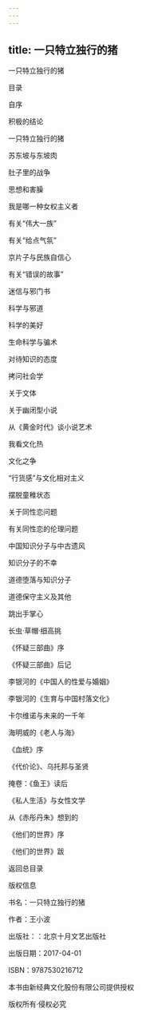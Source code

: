 ```yaml
---
---
---
```

title: 一只特立独行的猪
---

一只特立独行的猪

目录

自序

积极的结论

一只特立独行的猪

苏东坡与东坡肉

肚子里的战争

思想和害臊

我是哪一种女权主义者

有关“伟大一族”

有关“给点气氛”

京片子与民族自信心

有关“错误的故事”

迷信与邪门书

科学与邪道

科学的美好

生命科学与骗术

对待知识的态度

拷问社会学

关于文体

关于幽闭型小说

从《黄金时代》谈小说艺术

我看文化热

文化之争

“行货感”与文化相对主义

摆脱童稚状态

关于同性恋问题

有关同性恋的伦理问题

中国知识分子与中古遗风

知识分子的不幸

道德堕落与知识分子

道德保守主义及其他

跳出手掌心

长虫·草帽·细高挑

《怀疑三部曲》序

《怀疑三部曲》后记

李银河的《中国人的性爱与婚姻》

李银河的《生育与中国村落文化》

卡尔维诺与未来的一千年

海明威的《老人与海》

《血统》序

《代价论》、乌托邦与圣贤

掩卷：《鱼王》读后

《私人生活》与女性文学

从《赤彤丹朱》想到的

《他们的世界》序

《他们的世界》跋

返回总目录





版权信息



书名：一只特立独行的猪

作者：王小波

出版社：：北京十月文艺出版社

出版日期：2017-04-01

ISBN：9787530216712

本书由新经典文化股份有限公司提供授权

版权所有·侵权必究


